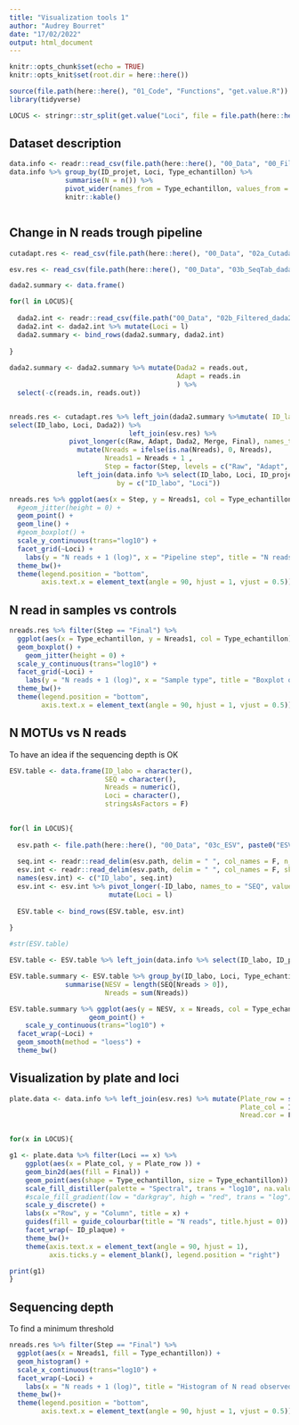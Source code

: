 ```yaml
---
title: "Visualization tools 1"
author: "Audrey Bourret"
date: "17/02/2022"
output: html_document
---
```


```r
knitr::opts_chunk$set(echo = TRUE)
knitr::opts_knit$set(root.dir = here::here())

source(file.path(here::here(), "01_Code", "Functions", "get.value.R"))
library(tidyverse)

LOCUS <- stringr::str_split(get.value("Loci", file = file.path(here::here(), "Options.txt")), pattern = ";")[[1]]

```
## Dataset description

```r
data.info <- readr::read_csv(file.path(here::here(), "00_Data", "00_FileInfos", "SeqInfo.csv") )
data.info %>% group_by(ID_projet, Loci, Type_echantillon) %>% 
              summarise(N = n()) %>% 
              pivot_wider(names_from = Type_echantillon, values_from = N) %>% 
              knitr::kable()



```

## Change in N reads trough pipeline

```r
cutadapt.res <- read_csv(file.path(here::here(), "00_Data", "02a_Cutadapt", "log", "Cutadapt_Stats.csv"))

esv.res <- read_csv(file.path(here::here(), "00_Data", "03b_SeqTab_dada2", "ESVtab_Stats.csv"))

dada2.summary <- data.frame()

for(l in LOCUS){
  
  dada2.int <- readr::read_csv(file.path("00_Data", "02b_Filtered_dada2", "log", paste0(l, "_dada2_summary.csv"))) 
  dada2.int <- dada2.int %>% mutate(Loci = l)
  dada2.summary <- bind_rows(dada2.summary, dada2.int)
  
}
         
dada2.summary <- dada2.summary %>% mutate(Dada2 = reads.out,
                                          Adapt = reads.in
                                          ) %>% 
  select(-c(reads.in, reads.out))


nreads.res <- cutadapt.res %>% left_join(dada2.summary %>%mutate( ID_labo = ID %>% str_remove(paste(paste0("_", LOCUS), collapse = "|"))) %>%
select(ID_labo, Loci, Dada2)) %>% 
                              left_join(esv.res) %>% 
               pivot_longer(c(Raw, Adapt, Dada2, Merge, Final), names_to = "Step", values_to = "Nreads") %>%
                 mutate(Nreads = ifelse(is.na(Nreads), 0, Nreads),
                        Nreads1 = Nreads + 1 ,
                        Step = factor(Step, levels = c("Raw", "Adapt", "Dada2", "Merge", "Final"))) %>% 
                 left_join(data.info %>% select(ID_labo, Loci, ID_projet, Type_echantillon), 
                           by = c("ID_labo", "Loci")) 

nreads.res %>% ggplot(aes(x = Step, y = Nreads1, col = Type_echantillon, group = ID_labo)) +
  #geom_jitter(height = 0) +
  geom_point() +
  geom_line() + 
  #geom_boxplot() +
  scale_y_continuous(trans="log10") +
  facet_grid(~Loci) +
    labs(y = "N reads + 1 (log)", x = "Pipeline step", title = "N reads throughout pipeline steps")+ 
  theme_bw()+
  theme(legend.position = "bottom",
        axis.text.x = element_text(angle = 90, hjust = 1, vjust = 0.5))
```

## N read in samples vs controls

```r
nreads.res %>% filter(Step == "Final") %>% 
  ggplot(aes(x = Type_echantillon, y = Nreads1, col = Type_echantillon)) +
  geom_boxplot() +
    geom_jitter(height = 0) +
  scale_y_continuous(trans="log10") +
  facet_grid(~Loci) +
    labs(y = "N reads + 1 (log)", x = "Sample type", title = "Boxplot of N reads in samples vs controls")+ 
  theme_bw()+
  theme(legend.position = "bottom",
        axis.text.x = element_text(angle = 90, hjust = 1, vjust = 0.5))

```

## N MOTUs vs N reads

To have an idea if the sequencing depth is OK

```r

ESV.table <- data.frame(ID_labo = character(),
                        SEQ = character(),
                        Nreads = numeric(),
                        Loci = character(),
                        stringsAsFactors = F)

  
for(l in LOCUS){
  
  esv.path <- file.path(here::here(), "00_Data", "03c_ESV", paste0("ESV.", l, "_table.txt"))
  
  seq.int <- readr::read_delim(esv.path, delim = " ", col_names = F, n_max = 1) %>% as.vector()
  esv.int <- readr::read_delim(esv.path, delim = " ", col_names = F, skip = 1) 
  names(esv.int) <- c("ID_labo", seq.int)
  esv.int <- esv.int %>% pivot_longer(-ID_labo, names_to = "SEQ", values_to = "Nreads") %>% 
                         mutate(Loci = l)
  
  ESV.table <- bind_rows(ESV.table, esv.int)

}
  
#str(ESV.table)

ESV.table <- ESV.table %>% left_join(data.info %>% select(ID_labo, ID_projet, Loci, Type_echantillon))

ESV.table.summary <- ESV.table %>% group_by(ID_labo, Loci, Type_echantillon) %>% 
              summarise(NESV = length(SEQ[Nreads > 0]),
                        Nreads = sum(Nreads)) 

ESV.table.summary %>% ggplot(aes(y = NESV, x = Nreads, col = Type_echantillon)) +
                    geom_point() +
    scale_y_continuous(trans="log10") +
  facet_wrap(~Loci) +
  geom_smooth(method = "loess") +
  theme_bw()

```



## Visualization by plate and loci

```r

plate.data <- data.info %>% left_join(esv.res) %>% mutate(Plate_row = str_sub(ID_puit,1,1),
                                                          Plate_col = ID_puit %>% str_remove(Plate_row),
                                                          Nread.cor = Final + 1)


for(x in LOCUS){

g1 <- plate.data %>% filter(Loci == x) %>% 
    ggplot(aes(x = Plate_col, y = Plate_row )) + 
    geom_bin2d(aes(fill = Final)) +
    geom_point(aes(shape = Type_echantillon, size = Type_echantillon)) +
    scale_fill_distiller(palette = "Spectral", trans = "log10", na.value = "white") +
    #scale_fill_gradient(low = "darkgray", high = "red", trans = "log") +
    scale_y_discrete() +
    labs(x ="Row", y = "Column", title = x) +
    guides(fill = guide_colourbar(title = "N reads", title.hjust = 0)) + 
    facet_wrap(~ ID_plaque) +
    theme_bw()+
    theme(axis.text.x = element_text(angle = 90, hjust = 1),
          axis.ticks.y = element_blank(), legend.position = "right") 

print(g1)
}

```

## Sequencing depth

To find a minimum threshold

```r
nreads.res %>% filter(Step == "Final") %>% 
  ggplot(aes(x = Nreads1, fill = Type_echantillon)) +
  geom_histogram() +
  scale_x_continuous(trans="log10") +
  facet_wrap(~Loci) +
    labs(x = "N reads + 1 (log)", title = "Histogram of N read observed by sample")+ 
  theme_bw()+
  theme(legend.position = "bottom",
        axis.text.x = element_text(angle = 90, hjust = 1, vjust = 0.5))

```


